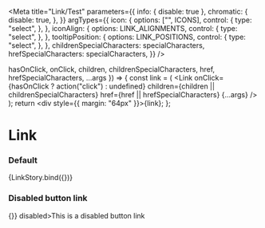 

<Meta
  title="Link/Test"
  parameters={{
    info: { disable: true },
    chromatic: {
      disable: true,
    },
  }}
  argTypes={{
    icon: {
      options: ["", ICONS],
      control: {
        type: "select",
      },
    },
    iconAlign: {
      options: LINK_ALIGNMENTS,
      control: {
        type: "select",
      },
    },
    tooltipPosition: {
      options: LINK_POSITIONS,
      control: {
        type: "select",
      },
    },
    childrenSpecialCharacters: specialCharacters,
    hrefSpecialCharacters: specialCharacters,
  }}
/>

  hasOnClick,
  onClick,
  children,
  childrenSpecialCharacters,
  href,
  hrefSpecialCharacters,
  ...args
}) => {
  const link = (
    <Link
      onClick={hasOnClick ? action("click") : undefined}
      children={children || childrenSpecialCharacters}
      href={href || hrefSpecialCharacters}
      {...args}
    />
  );
  return <div style={{ margin: "64px" }}>{link}</div>;
};

# Link

### Default

<Canvas>
  <Story
    name="default"
    args={{
      children: "Link",
      disabled: false,
      href: "",
      icon: "",
      iconAlign: "left",
      tooltipMessage: "",
      tooltipPosition: "bottom",
      hasOnClick: false,
      target: "_blank",
      childrenSpecialCharacters: undefined,
      hrefSpecialCharacters: undefined,
    }}
  >
    {LinkStory.bind({})}
  </Story>
</Canvas>

### Disabled button link

<Canvas>
  <Story name="with disabled button link">
    <Link onClick={() => {}} disabled>This is a disabled button link</Link>
  </Story>
</Canvas>